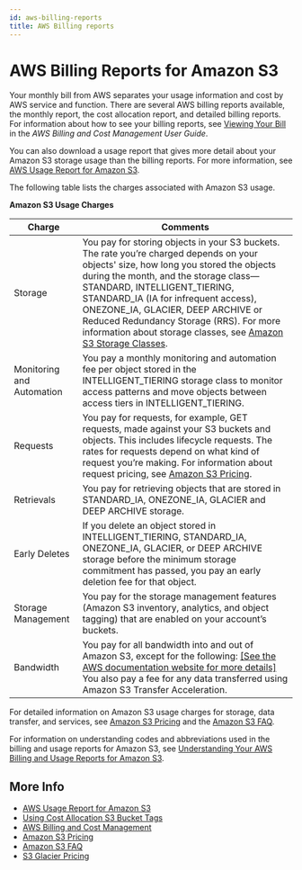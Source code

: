 ```yaml
---
id: aws-billing-reports
title: AWS Billing reports
---
```

# AWS Billing Reports for Amazon S3<a name="aws-billing-reports"></a>

Your monthly bill from AWS separates your usage information and cost by AWS service and function\. There are several AWS billing reports available, the monthly report, the cost allocation report, and detailed billing reports\. For information about how to see your billing reports, see [Viewing Your Bill](https://docs.aws.amazon.com/awsaccountbilling/latest/aboutv2/getting-viewing-bill.html) in the *AWS Billing and Cost Management User Guide*\.

You can also download a usage report that gives more detail about your Amazon S3 storage usage than the billing reports\. For more information, see [AWS Usage Report for Amazon S3](aws-usage-report.md)\.

The following table lists the charges associated with Amazon S3 usage\. 


**Amazon S3 Usage Charges**  

| Charge | Comments | 
| --- | --- | 
|  Storage  |  You pay for storing objects in your S3 buckets\. The rate you’re charged depends on your objects' size, how long you stored the objects during the month, and the storage class—STANDARD, INTELLIGENT\_TIERING, STANDARD\_IA \(IA for infrequent access\), ONEZONE\_IA, GLACIER, DEEP ARCHIVE or Reduced Redundancy Storage \(RRS\)\. For more information about storage classes, see [Amazon S3 Storage Classes](storage-class-intro.md)\.  | 
| Monitoring and Automation | You pay a monthly monitoring and automation fee per object stored in the INTELLIGENT\_TIERING storage class to monitor access patterns and move objects between access tiers in INTELLIGENT\_TIERING\. | 
|  Requests  |  You pay for requests, for example, GET requests, made against your S3 buckets and objects\. This includes lifecycle requests\. The rates for requests depend on what kind of request you’re making\. For information about request pricing, see [Amazon S3 Pricing](https://aws.amazon.com/s3/pricing/)\.  | 
|  Retrievals  |  You pay for retrieving objects that are stored in STANDARD\_IA, ONEZONE\_IA, GLACIER and DEEP ARCHIVE storage\.  | 
|  Early Deletes  |  If you delete an object stored in INTELLIGENT\_TIERING, STANDARD\_IA, ONEZONE\_IA, GLACIER, or DEEP ARCHIVE storage before the minimum storage commitment has passed, you pay an early deletion fee for that object\.  | 
|  Storage Management  |  You pay for the storage management features \(Amazon S3 inventory, analytics, and object tagging\) that are enabled on your account’s buckets\.  | 
|  Bandwidth  |  You pay for all bandwidth into and out of Amazon S3, except for the following: [\[See the AWS documentation website for more details\]](http://docs.aws.amazon.com/AmazonS3/latest/dev/aws-billing-reports.html) You also pay a fee for any data transferred using Amazon S3 Transfer Acceleration\.   | 

For detailed information on Amazon S3 usage charges for storage, data transfer, and services, see [Amazon S3 Pricing](https://aws.amazon.com/s3/pricing/) and the [Amazon S3 FAQ](https://aws.amazon.com/s3/faqs/#billing)\.

For information on understanding codes and abbreviations used in the billing and usage reports for Amazon S3, see [Understanding Your AWS Billing and Usage Reports for Amazon S3](aws-usage-report-understand.md)\.

## More Info<a name="aws-billing-reports-more-info"></a>
+ [AWS Usage Report for Amazon S3](aws-usage-report.md)
+ [Using Cost Allocation S3 Bucket Tags](CostAllocTagging.md)
+ [AWS Billing and Cost Management](https://docs.aws.amazon.com/awsaccountbilling/latest/aboutv2/billing-what-is.html)
+ [Amazon S3 Pricing](https://aws.amazon.com/s3/pricing/)
+ [Amazon S3 FAQ](https://aws.amazon.com/s3/faqs/#billing)
+ [S3 Glacier Pricing](https://aws.amazon.com/glacier/pricing/)
